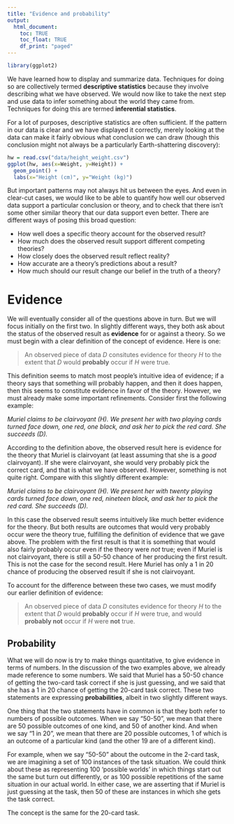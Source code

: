 ```yaml
---
title: "Evidence and probability"
output:
  html_document:
    toc: TRUE
    toc_float: TRUE
    df_print: "paged"
---
```


```r
library(ggplot2)
```

We have learned how to display and summarize data. Techniques for doing so are collectively termed **descriptive statistics** because they involve describing what we have observed. We would now like to take the next step and use data to infer something about the world they came from. Techniques for doing this are termed **inferential statistics**.

For a lot of purposes, descriptive statistics are often sufficient. If the pattern in our data is clear and we have displayed it correctly, merely looking at the data can make it fairly obvious what conclusion we can draw (though this conclusion might not always be a particularly Earth-shattering discovery):

```r
hw = read.csv("data/height_weight.csv")
ggplot(hw, aes(x=Weight, y=Height)) +
  geom_point() +
  labs(x="Height (cm)", y="Weight (kg)")
```

But important patterns may not always hit us between the eyes. And even in clear-cut cases, we would like to be able to quantify how well our observed data support a particular conclusion or theory, and to check that there isn't some other similar theory that our data support even better. There are different ways of posing this broad question:

* How well does a specific theory account for the observed result?
* How much does the observed result support different competing theories?
* How closely does the observed result reflect reality?
* How accurate are a theory's predictions about a result?
* How much should our result change our belief in the truth of a theory?

# Evidence

We will eventually consider all of the questions above in turn. But we will focus initially on the first two. In slightly different ways, they both ask about the status of the observed result as **evidence** for or against a theory. So we must begin with a clear definition of the concept of evidence. Here is one:

> An observed piece of data $D$ consitutes evidence for theory $H$ to the extent that $D$ would **probably** occur if $H$ were true.

This definition seems to match most people's intuitive idea of evidence; if a theory says that something will probably happen, and then it does happen, then this seems to constitute evidence in favor of the theory. However, we must already make some important refinements. Consider first the following example:

*Muriel claims to be clairvoyant ($H$). We present her with two playing cards turned face down, one red, one black, and ask her to pick the red card. She succeeds ($D$).*

According to the definition above, the observed result here is evidence for the theory that Muriel is clairvoyant (at least assuming that she is a *good* clairvoyant). If she were clairvoyant, she would very probably pick the correct card, and that is what we have observed. However, something is not quite right. Compare with this slightly different example:

*Muriel claims to be clairvoyant ($H$). We present her with twenty playing cards turned face down, one red, nineteen black, and ask her to pick the red card. She succeeds ($D$).*

In this case the observed result seems intuitively like much better evidence for the theory. But both results are outcomes that would very probably occur were the theory true, fulfilling the definition of evidence that we gave above. The problem with the first result is that it is something that would also fairly probably occur even if the theory were *not* true; even if Muriel is not clairvoyant, there is still a 50-50 chance of her producing the first result. This is not the case for the second result. Here Muriel has only a 1 in 20 chance of producing the observed result if she is not clairvoyant.

To account for the difference between these two cases, we must modify our earlier definition of evidence:

> An observed piece of data $D$ consitutes evidence for theory $H$ to the extent that $D$ would **probably** occur if $H$ were true, and would **probably not** occur if $H$ were **not** true.

## Probability

What we will do now is try to make things quantitative, to give evidence in terms of numbers. In the discussion of the two examples above, we already made reference to some numbers. We said that Muriel has a 50-50 chance of getting the two-card task correct if she is just guessing, and we said that she has a 1 in 20 chance of getting the 20-card task correct. These two statements are expressing **probabilities**, albeit in two slightly different ways.

One thing that the two statements have in common is that they both refer to numbers of possible outcomes. When we say "50-50", we mean that there are 50 possible outcomes of one kind, and 50 of another kind. And when we say "1 in 20", we mean that there are 20 possible outcomes, 1 of which is an outcome of a particular kind (and the other 19 are of a different kind).

For example, when we say "50-50" about the outcome in the 2-card task, we are imagining a set of 100 instances of the task situation. We could think about these as representing 100 'possible worlds' in which things start out the same but turn out differently, or as 100 possible repetitions of the same situation in our actual world. In either case, we are asserting that if Muriel is just guessing at the task, then 50 of these are instances in which she gets the task correct.

The concept is the same for the 20-card task.








